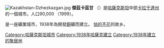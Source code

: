 [[File:Kazakhstan-Dzhezkazgan.jpg|right]]
'''傑茲卡茲甘''' （{{rtl-lang|kk|Жезқазған}}）是[[哈薩克斯坦|哈薩克斯坦]]中部[[卡拉干達州|卡拉干達州]]的一個城市。人口90,000 （1999）。

是一座礦業城市，1938年為開發[[銅|銅]]礦而建立。
[[怯的不花|怯的不花]]的故乡。
{{kazakhstan-geo-stub}}
{{coord|47|47|N|67|42|E|display=title}}
{{DEFAULTSORT: Jezkazgan}}
[[Category:哈薩克斯坦城市|Category:哈薩克斯坦城市]]
[[Category:1938年哈薩克建立|Category:1938年哈薩克建立]]
[[Category:1938年建立的聚居地|Category:1938年建立的聚居地]]